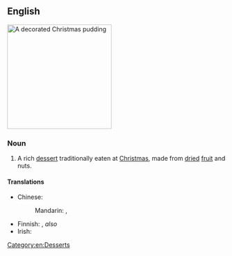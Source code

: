 ==English==
[[Image:Christmas pudding.JPG|right|240px|thumb|A decorated Christmas pudding]]
{{wikipedia}}

===Noun===
{{en-noun|~}}

# A rich [[dessert]] traditionally eaten at [[Christmas]], made from [[dried]] [[fruit]] and nuts.

====Translations====
{{trans-top|rich dessert traditionally eaten at Christmas}}
* Chinese:
*: Mandarin: {{t|cmn|聖誕布丁|sc=Hani}}, {{t|cmn|圣诞布丁|tr=shèngdàn bùdīng|sc=Hani}}
{{trans-mid}}
* Finnish: {{t+|fi|Christmas pudding}}, ''also'' {{t|fi|jouluvanukas}}
* Irish: {{t|ga|maróg Nollag|f}}
{{trans-bottom}}

[[Category:en:Desserts]]